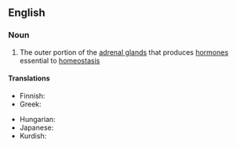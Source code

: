 ==English==

===Noun===
{{wikipedia}}
{{en-noun|es}}

# {{lb|en|anatomy}} The outer portion of the [[adrenal gland]]s that produces [[hormone]]s essential to [[homeostasis]]

====Translations====
{{trans-top|outer portion of the adrenal gland}}
* Finnish: {{t|fi|lisämunuaiskuori}}
* Greek: {{t|el|φλοιός επινεφριδίων|m|sc=Grek}}
{{trans-mid}}
* Hungarian: {{t+|hu|mellékvesekéreg}}
* Japanese: {{t|ja|副腎皮質|tr=ふくじんひしつ, fukujin hishitsu|sc=Jpan}}
* Kurdish: {{t|ku|tûkila adrenal|f}}
{{trans-bottom}}